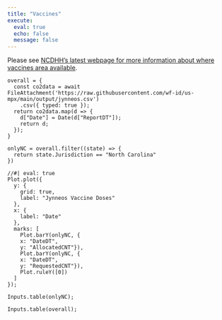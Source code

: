 ```yaml
---
title: "Vaccines"
execute:
  eval: true
  echo: false
  message: false
---
```


Please see [NCDHH's latest webpage for more information about where vaccines area available](https://www.ncdhhs.gov/divisions/public-health/monkeypox/monkeypox-vaccine-locations).

```ojs
overall = {
  const co2data = await FileAttachment('https://raw.githubusercontent.com/wf-id/us-mpx/main/output/jynneos.csv')
    .csv({ typed: true });
  return co2data.map(d => { 
    d["Date"] = Date(d["ReportDT"]);
    return d; 
  });
}
```

```ojs
onlyNC = overall.filter((state) => {
  return state.Jurisdiction == "North Carolina"
})
```


```ojs
//#| eval: true
Plot.plot({
  y: {
    grid: true,
    label: "Jynneos Vaccine Doses"
  },
  x: {
    label: "Date"
  },
  marks: [
    Plot.barY(onlyNC, {
    x: "DateDT", 
    y: "AllocatedCNT"}),
    Plot.barY(onlyNC, {
    x: "DateDT", 
    y: "RequestedCNT"}),
    Plot.ruleY([0])
  ]
});
```

```ojs
Inputs.table(onlyNC);
```

```ojs
Inputs.table(overall);
```

